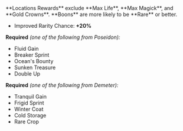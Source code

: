 
<Boon>
**Locations Rewards** exclude **Max Life**, **Max Magick**, and **Gold Crowns**. **Boons** are more likely to be <TextHighlight type="rare">**Rare**</TextHighlight> or better.

- Improved Rarity Chance: **+20%**

</Boon>

**Required** _(one of the following from Poseidon):_

- Fluid Gain
- Breaker Sprint
- Ocean's Bounty
- Sunken Treasure
- Double Up

**Required** _(one of the following from Demeter):_

- Tranquil Gain
- Frigid Sprint
- Winter Coat
- Cold Storage
- Rare Crop
